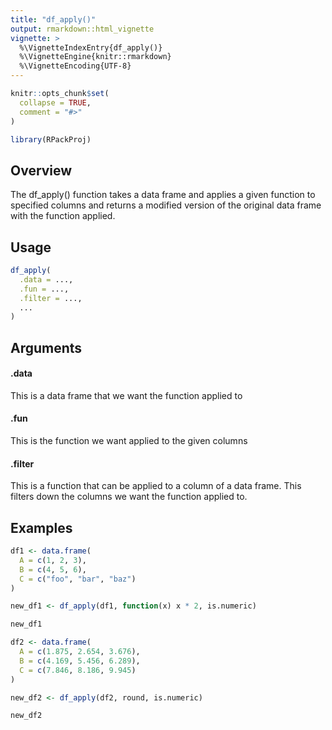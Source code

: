 ```yaml
---
title: "df_apply()"
output: rmarkdown::html_vignette
vignette: >
  %\VignetteIndexEntry{df_apply()}
  %\VignetteEngine{knitr::rmarkdown}
  %\VignetteEncoding{UTF-8}
---
```


```r
knitr::opts_chunk$set(
  collapse = TRUE,
  comment = "#>"
)
```

```r
library(RPackProj)
```


## Overview

The df_apply() function takes a data frame and applies a given function to specified columns and returns a modified version of the original data frame with the function applied.


## Usage

``` r
df_apply(
  .data = ..., 
  .fun = ..., 
  .filter = ...,
  ...
)
```

## Arguments

#### .data

  This is a data frame that we want the function applied to
  
#### .fun

  This is the function we want applied to the given columns
  
#### .filter
  
  This is a function that can be applied to a column of a data frame. This filters down the columns we want the function applied to.

## Examples

```r
df1 <- data.frame(
  A = c(1, 2, 3),
  B = c(4, 5, 6),
  C = c("foo", "bar", "baz")
)

new_df1 <- df_apply(df1, function(x) x * 2, is.numeric)

new_df1
```


```r
df2 <- data.frame(
  A = c(1.875, 2.654, 3.676),
  B = c(4.169, 5.456, 6.289),
  C = c(7.846, 8.186, 9.945)
)

new_df2 <- df_apply(df2, round, is.numeric)

new_df2
```

